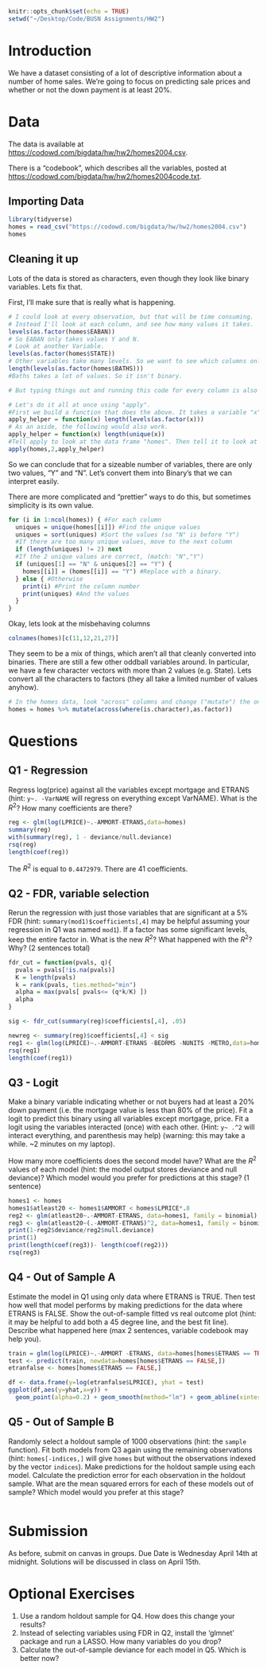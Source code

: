 ```r
knitr::opts_chunk$set(echo = TRUE) 
setwd("~/Desktop/Code/BUSN Assignments/HW2")
```

# Introduction

We have a dataset consisting of a lot of descriptive information about a number of home sales. We're going to focus on predicting sale prices and whether or not the down payment is at least 20%. 

# Data

The data is available at [https://codowd.com/bigdata/hw/hw2/homes2004.csv](https://codowd.com/bigdata/hw/hw2/homes2004.csv). 

There is a "codebook", which describes all the variables, posted at [https://codowd.com/bigdata/hw/hw2/homes2004code.txt](https://codowd.com/bigdata/hw/hw2/homes2004code.txt).

## Importing Data

```r
library(tidyverse)
homes = read_csv("https://codowd.com/bigdata/hw/hw2/homes2004.csv")
homes
```

## Cleaning it up

Lots of the data is stored as characters, even though they look like binary variables. Lets fix that.

First, I'll make sure that is really what is happening.

```r
# I could look at every observation, but that will be time consuming.
# Instead I'll look at each column, and see how many values it takes.
levels(as.factor(homes$EABAN))
# So EABAN only takes values Y and N. 
# Look at another Variable.
levels(as.factor(homes$STATE))
# Other variables take many levels. So we want to see which columns only take two values.
length(levels(as.factor(homes$BATHS)))
#Baths takes a lot of values. So it isn't binary.

# But typing things out and running this code for every column is also time consuming. 

# Let's do it all at once using "apply".
#First we build a function that does the above. It takes a variable "x", and finds how many values that variable takes.
apply_helper = function(x) length(levels(as.factor(x)))
# As an aside, the following would also work. 
apply_helper = function(x) length(unique(x))
#Tell apply to look at the data frame "homes". Then tell it to look at each column (rather than each row) (this is the "2"). Then run our function on each column of the dataframe 
apply(homes,2,apply_helper)
```

So we can conclude that for a sizeable number of variables, there are only two values, "Y" and "N". Let's convert them into Binary's that we can interpret easily. 

There are more complicated and "prettier" ways to do this, but sometimes simplicity is its own value.

```r
for (i in 1:ncol(homes)) { #For each column
  uniques = unique(homes[[i]]) #Find the unique values
  uniques = sort(uniques) #Sort the values (so "N" is before "Y")
  #If there are too many unique values, move to the next column
  if (length(uniques) != 2) next 
  #If the 2 unique values are correct, (match: "N","Y")
  if (uniques[1] == "N" & uniques[2] == "Y") { 
    homes[[i]] = (homes[[i]] == "Y") #Replace with a binary.
  } else { #Otherwise 
    print(i) #Print the column number
    print(uniques) #And the values
  }
}
```

Okay, lets look at the misbehaving columns

```r
colnames(homes)[c(11,12,21,27)]
```

They seem to be a mix of things, which aren't all that cleanly converted into binaries.
There are still a few other oddball variables around. In particular, we have a few character vectors with more than 2 values (e.g. State). Lets convert all the characters to factors (they all take a limited number of values anyhow).

```r
# In the homes data, look "across" columns and change ("mutate") the ones that are characters (is.character) into factors ("as.factor")
homes = homes %>% mutate(across(where(is.character),as.factor))
```


# Questions

## Q1 - Regression
Regress log(price) against all the variables except mortgage and ETRANS (hint: `y~. -VarNAME` will regress on everything except VarNAME). What is the $R^2$? How many coefficients are there?

```r
reg <- glm(log(LPRICE)~.-AMMORT-ETRANS,data=homes)
summary(reg)
with(summary(reg), 1 - deviance/null.deviance)
rsq(reg)
length(coef(reg))
```

The $R^2$ is equal to `0.4472979`. There are 41 coefficients. 

## Q2 - FDR, variable selection

Rerun the regression with just those variables that are significant at a 5% FDR (hint: `summary(mod1)$coefficients[,4]` may be helpful assuming your regression in Q1 was named `mod1`). If a factor has some significant levels, keep the entire factor in. What is the new $R^2$? What happened with the $R^2$? Why? (2 sentences total)

```r
fdr_cut = function(pvals, q){
  pvals = pvals[!is.na(pvals)]
  K = length(pvals)
  k = rank(pvals, ties.method="min")
  alpha = max(pvals[ pvals<= (q*k/K) ])
  alpha
}

sig <- fdr_cut(summary(reg)$coefficients[,4], .05)

newreg <- summary(reg)$coefficients[,4] < sig
reg1 <- glm(log(LPRICE)~.-AMMORT-ETRANS -BEDRMS -NUNITS -METRO,data=homes)
rsq(reg1)
length(coef(reg1))
```

## Q3 - Logit
Make a binary variable indicating whether or not buyers had at least a 20% down payment (i.e. the mortgage value is less than 80% of the price). Fit a logit to predict this binary using all variables except mortgage, price. Fit a logit using the variables interacted (once) with each other. (Hint: `y~ .^2` will interact everything, and parenthesis may help) (warning: this may take a while. ~2 minutes on my laptop).

How many more coefficients does the second model have? What are the $R^2$ values of each model (hint: the model output stores deviance and null deviance)? Which model would you prefer for predictions at this stage? (1 sentence)

```r
homes1 <- homes
homes1$atleast20 <- homes1$AMMORT < homes$LPRICE*.8
reg2 <- glm(atleast20~.-AMMORT-ETRANS, data=homes1, family = binomial)
reg3 <- glm(atleast20~(.-AMMORT-ETRANS)^2, data=homes1, family = binomial)
print(1-reg2$deviance/reg2$null.deviance)
print(1)
print(length(coef(reg3))- length(coef(reg2)))
rsq(reg3)
```

## Q4 - Out of Sample A
Estimate the model in Q1 using only data where ETRANS is TRUE. Then test how well that model performs by making predictions for the data where ETRANS is FALSE. Show the out-of-sample fitted vs real outcome plot (hint: it may be helpful to add both a 45 degree line, and the best fit line). Describe what happened here (max 2 sentences, variable codebook may help you).

```r
train = glm(log(LPRICE)~.-AMMORT -ETRANS, data=homes[homes$ETRANS == TRUE,])
test <- predict(train, newdata=homes[homes$ETRANS == FALSE,])
etranfalse <- homes[homes$ETRANS == FALSE,]

df <- data.frame(y=log(etranfalse$LPRICE), yhat = test)
ggplot(df,aes(y=yhat,x=y)) +
  geom_point(alpha=0.2) + geom_smooth(method="lm") + geom_abline(xintercept = 0, slope=1)
```

## Q5 - Out of Sample B
Randomly select a holdout sample of 1000 observations (hint: the `sample` function). Fit both models from Q3 again using the remaining observations (hint: `homes[-indices,]` will give `homes` but without the observations indexed by the vector `indices`). Make predictions for the holdout sample using each model. Calculate the prediction error for each observation in the holdout sample. What are the mean squared errors for each of these models out of sample? Which model would you prefer at this stage?

```r

```

# Submission

As before, submit on canvas in groups. Due Date is Wednesday April 14th at midnight. Solutions will be discussed in class on April 15th. 

# Optional Exercises

1. Use a random holdout sample for Q4. How does this change your results?
2. Instead of selecting variables using FDR in Q2, install the 'glmnet' package and run a LASSO. How many variables do you drop?
3. Calculate the out-of-sample deviance for each model in Q5. Which is better now?


